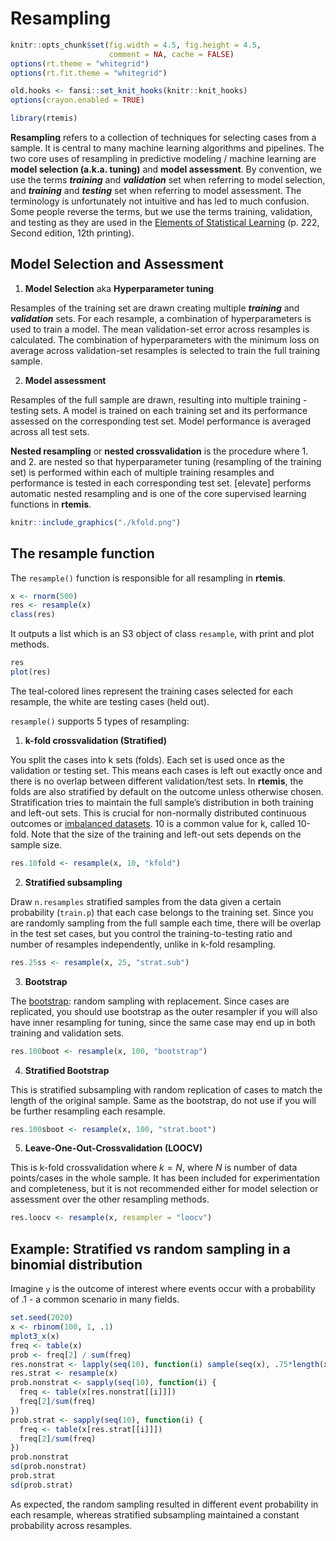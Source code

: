 # Resampling {#resampling}

```r
knitr::opts_chunk$set(fig.width = 4.5, fig.height = 4.5,
                      comment = NA, cache = FALSE) 
options(rt.theme = "whitegrid")
options(rt.fit.theme = "whitegrid")
```

```r
old.hooks <- fansi::set_knit_hooks(knitr::knit_hooks)
options(crayon.enabled = TRUE)
```

```r
library(rtemis)
```

**Resampling** refers to a collection of techniques for selecting cases from a sample. It is central to many machine learning algorithms and pipelines. The two core uses of resampling in predictive modeling / machine learning are **model selection (a.k.a. tuning)** and **model assessment**. By convention, we use the terms ***training*** and ***validation*** set when referring to model selection, and ***training*** and ***testing*** set when referring to model assessment. The terminology is unfortunately not intuitive and has led to much confusion. Some people reverse the terms, but we  use the terms training, validation, and testing as they are used in the [Elements of Statistical Learning](https://web.stanford.edu/~hastie/ElemStatLearn/) (p. 222, Second edition, 12th printing).

## Model Selection and Assessment

1. **Model Selection** aka **Hyperparameter tuning**  

Resamples of the training set are drawn creating multiple ***training*** and ***validation*** sets. For each resample, a combination of hyperparameters is used to train a model. The mean validation-set error across resamples is calculated. The combination of hyperparameters with the minimum loss on average across validation-set resamples is selected to train the full training sample. 

2. **Model assessment**  

Resamples of the full sample are drawn, resulting into multiple training - testing sets. A model is trained on each training set and its performance assessed on the corresponding test set. Model performance is averaged across all test sets.

**Nested resampling** or **nested crossvalidation** is the procedure where 1. and 2. are nested so that hyperparameter tuning (resampling of the training set) is performed within each of multiple training resamples and performance is tested in each corresponding test set. [elevate] performs automatic nested resampling and is one of the core supervised learning functions in **rtemis**.  

```r
knitr::include_graphics("./kfold.png")
```

## The resample function

The `resample()` function is responsible for all resampling in **rtemis**.  

```r
x <- rnorm(500)
res <- resample(x)
class(res)
```

It outputs a list which is an S3 object of class `resample`, with print and plot methods.

```r
res
plot(res)
```

The teal-colored lines represent the training cases selected for each resample, the white are testing cases (held out).  

`resample()` supports 5 types of resampling:  

1. **k-fold crossvalidation (Stratified)**   

You split the cases into k sets (folds). Each set is used once as the validation or testing set. This means each cases is left out exactly once and there is no overlap between different validation/test sets. In **rtemis**, the folds are also stratified by default on the outcome unless otherwise chosen. Stratification tries to maintain the full sample's distribution in both training and left-out sets. This is crucial for non-normally distributed continuous outcomes or [imbalanced datasets](#imbalanced). 10 is a common value for k, called 10-fold. Note that the size of the training and left-out sets depends on the sample size.

```r
res.10fold <- resample(x, 10, "kfold")
```

2. **Stratified subsampling**  

Draw `n.resamples` stratified samples from the data given a certain probability (`train.p`) that each case belongs to the training set. Since you are randomly sampling from the full sample  each time, there will be overlap in the test set cases, but you control the training-to-testing ratio and number of resamples independently, unlike in k-fold resampling.
```r
res.25ss <- resample(x, 25, "strat.sub")
```

3. **Bootstrap**  

The [bootstrap](https://en.wikipedia.org/wiki/Bootstrapping_(statistics)): random sampling with replacement. Since cases are replicated, you should use bootstrap as the outer resampler if you will also have inner resampling for tuning, since the same case may end up in both training and validation sets. 
```r
res.100boot <- resample(x, 100, "bootstrap")
```

4. **Stratified Bootstrap**  

This is stratified subsampling with random replication of cases to match the length of the original sample. Same as the bootstrap, do not use if you will be further resampling each resample.

```r
res.100sboot <- resample(x, 100, "strat.boot")
```

5. **Leave-One-Out-Crossvalidation (LOOCV)**  

This is k-fold crossvalidation where $k = N$, where $N$ is number of data points/cases in the whole sample. It has been included for experimentation and completeness, but it is not recommended either for model selection or assessment over the other resampling methods.

```r
res.loocv <- resample(x, resampler = "loocv")
```

## Example: Stratified vs random sampling in a binomial distribution

Imagine `y` is the outcome of interest where events occur with a probability of .1 - a common scenario in many fields.

```r
set.seed(2020)
x <- rbinom(100, 1, .1)
mplot3_x(x)
freq <- table(x)
prob <- freq[2] / sum(freq)
res.nonstrat <- lapply(seq(10), function(i) sample(seq(x), .75*length(x)))
res.strat <- resample(x)
prob.nonstrat <- sapply(seq(10), function(i) {
  freq <- table(x[res.nonstrat[[i]]])
  freq[2]/sum(freq)
})
prob.strat <- sapply(seq(10), function(i) {
  freq <- table(x[res.strat[[i]]])
  freq[2]/sum(freq)
})
prob.nonstrat
sd(prob.nonstrat)
prob.strat
sd(prob.strat)
```

As expected, the random sampling resulted in different event probability in each resample, whereas stratified subsampling maintained a constant probability across resamples.
